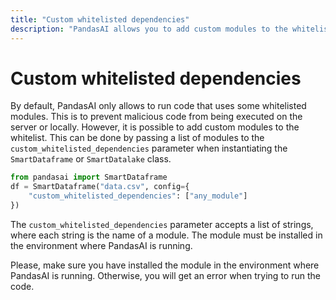 ```yaml
---
title: "Custom whitelisted dependencies"
description: "PandasAI allows you to add custom modules to the whitelist."
---
```


# Custom whitelisted dependencies

By default, PandasAI only allows to run code that uses some whitelisted modules. This is to prevent malicious code from being executed on the server or locally. However, it is possible to add custom modules to the whitelist. This can be done by passing a list of modules to the `custom_whitelisted_dependencies` parameter when instantiating the `SmartDataframe` or `SmartDatalake` class.

```python
from pandasai import SmartDataframe
df = SmartDataframe("data.csv", config={
    "custom_whitelisted_dependencies": ["any_module"]
})
```

The `custom_whitelisted_dependencies` parameter accepts a list of strings, where each string is the name of a module. The module must be installed in the environment where PandasAI is running.

Please, make sure you have installed the module in the environment where PandasAI is running. Otherwise, you will get an error when trying to run the code.
